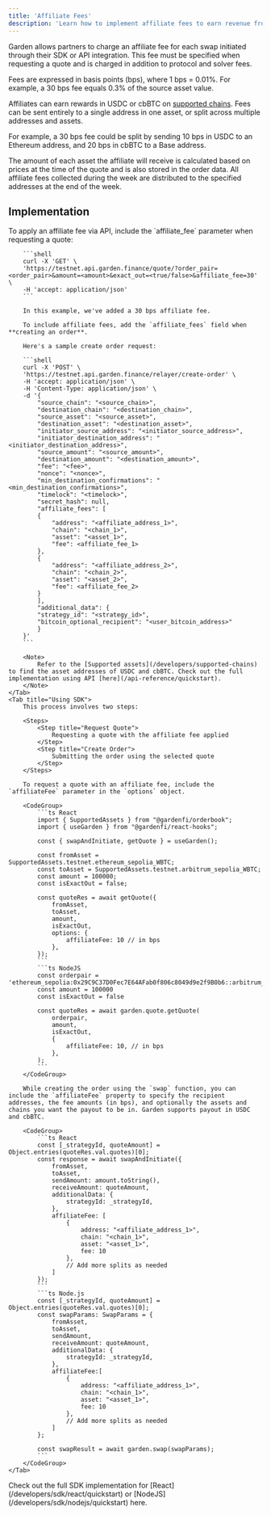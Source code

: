 ```yaml
---
title: 'Affiliate Fees'
description: 'Learn how to implement affiliate fees to earn revenue from Garden swaps through your integration'
---
```


Garden allows partners to charge an affiliate fee for each swap initiated through their SDK or API integration. This fee must be specified when requesting a quote and is charged in addition to protocol and solver fees.

<Info>
  Fees are expressed in basis points (bps), where 1 bps = 0.01%. For example, a 30 bps fee equals
  0.3% of the source asset value.
</Info>

Affiliates can earn rewards in USDC or cbBTC on [supported chains](/developers/supported-chains). Fees can be sent entirely to a single address in one asset, or split across multiple addresses and assets.

For example, a 30 bps fee could be split by sending 10 bps in USDC to an Ethereum address, and 20 bps in cbBTC to a Base address.

<Note>
  The amount of each asset the affiliate will receive is calculated based on prices at the time of
  the quote and is also stored in the order data. All affiliate fees collected during the week are
  distributed to the specified addresses at the end of the week.
</Note>

## Implementation

<Tabs>
    <Tab title="Using API">
        To apply an affiliate fee via API, include the `affiliate_fee` parameter when requesting a quote:

        ```shell
        curl -X 'GET' \
        'https://testnet.api.garden.finance/quote/?order_pair=<order_pair>&amount=<amount>&exact_out=<true/false>&affiliate_fee=30' \
        -H 'accept: application/json'
        ```

        In this example, we've added a 30 bps affiliate fee.

        To include affiliate fees, add the `affiliate_fees` field when **creating an order**.

        Here's a sample create order request:

        ```shell
        curl -X 'POST' \
        'https://testnet.api.garden.finance/relayer/create-order' \
        -H 'accept: application/json' \
        -H 'Content-Type: application/json' \
        -d '{
            "source_chain": "<source_chain>",
            "destination_chain": "<destination_chain>",
            "source_asset": "<source_asset>",
            "destination_asset": "<destination_asset>",
            "initiator_source_address": "<initiator_source_address>",
            "initiator_destination_address": "<initiator_destination_address>",
            "source_amount": "<source_amount>",
            "destination_amount": "<destination_amount>",
            "fee": "<fee>",
            "nonce": "<nonce>",
            "min_destination_confirmations": "<min_destination_confirmations>",
            "timelock": "<timelock>",
            "secret_hash": null,
            "affiliate_fees": [
            {
                "address": "<affiliate_address_1>",
                "chain": "<chain_1>",
                "asset": "<asset_1>",
                "fee": <affiliate_fee_1>
            },
            {
                "address": "<affiliate_address_2>",
                "chain": "<chain_2>",
                "asset": "<asset_2>",
                "fee": <affiliate_fee_2>
            }
            ],
            "additional_data": {
            "strategy_id": "<strategy_id>",
            "bitcoin_optional_recipient": "<user_bitcoin_address>"
            }
        }'
        ```

        <Note>
            Refer to the [Supported assets](/developers/supported-chains) to find the asset addresses of USDC and cbBTC. Check out the full implementation using API [here](/api-reference/quickstart).
        </Note>
    </Tab>
    <Tab title="Using SDK">
        This process involves two steps:

        <Steps>
            <Step title="Request Quote">
                Requesting a quote with the affiliate fee applied
            </Step>
            <Step title="Create Order">
                Submitting the order using the selected quote
            </Step>
        </Steps>

        To request a quote with an affiliate fee, include the `affiliateFee` parameter in the `options` object.

        <CodeGroup>
            ```ts React
            import { SupportedAssets } from "@gardenfi/orderbook";
            import { useGarden } from "@gardenfi/react-hooks";

            const { swapAndInitiate, getQuote } = useGarden();

            const fromAsset = SupportedAssets.testnet.ethereum_sepolia_WBTC;
            const toAsset = SupportedAssets.testnet.arbitrum_sepolia_WBTC;
            const amount = 100000;
            const isExactOut = false;

            const quoteRes = await getQuote({
                fromAsset,
                toAsset,
                amount,
                isExactOut,
                options: {
                    affiliateFee: 10 // in bps
                },
            });
            ```
            ```ts NodeJS
            const orderpair = 'ethereum_sepolia:0x29C9C37D0Fec7E64AFab0f806c8049d9e2f9B0b6::arbitrum_sepolia:0x795Dcb58d1cd4789169D5F938Ea05E17ecEB68cA'
            const amount = 100000
            const isExactOut = false

            const quoteRes = await garden.quote.getQuote(
                orderpair,
                amount,
                isExactOut,
                {
                    affiliateFee: 10, // in bps
                },
            );
            ```
        </CodeGroup>

        While creating the order using the `swap` function, you can include the `affiliateFee` property to specify the recipient addresses, the fee amounts (in bps), and optionally the assets and chains you want the payout to be in. Garden supports payout in USDC and cbBTC.

        <CodeGroup>
            ```ts React
            const [_strategyId, quoteAmount] = Object.entries(quoteRes.val.quotes)[0];
            const response = await swapAndInitiate({
                fromAsset,
                toAsset,
                sendAmount: amount.toString(),
                receiveAmount: quoteAmount,
                additionalData: {
                    strategyId: _strategyId,
                },
                affiliateFee: [
                    {
                        address: "<affiliate_address_1>",
                        chain: "<chain_1>",
                        asset: "<asset_1>",
                        fee: 10
                    },
                    // Add more splits as needed
                ]
            });
            ```
            ```ts Node.js
            const [_strategyId, quoteAmount] = Object.entries(quoteRes.val.quotes)[0];
            const swapParams: SwapParams = {
                fromAsset,
                toAsset,
                sendAmount,
                receiveAmount: quoteAmount,
                additionalData: {
                    strategyId: _strategyId,
                },
                affiliateFee:[
                    {
                        address: "<affiliate_address_1>",
                        chain: "<chain_1>",
                        asset: "<asset_1>",
                        fee: 10
                    },
                    // Add more splits as needed
                ]
            };

            const swapResult = await garden.swap(swapParams);
            ```
        </CodeGroup>
    </Tab>

</Tabs>

<Note>
  Check out the full SDK implementation for [React](/developers/sdk/react/quickstart) or
  [NodeJS](/developers/sdk/nodejs/quickstart) here.
</Note>
